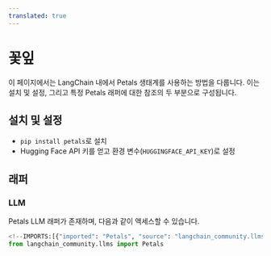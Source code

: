 ```yaml
---
translated: true
---
```


# 꽃잎

이 페이지에서는 LangChain 내에서 Petals 생태계를 사용하는 방법을 다룹니다.
이는 설치 및 설정, 그리고 특정 Petals 래퍼에 대한 참조의 두 부분으로 구성됩니다.

## 설치 및 설정

- `pip install petals`로 설치
- Hugging Face API 키를 얻고 환경 변수(`HUGGINGFACE_API_KEY`)로 설정

## 래퍼

### LLM

Petals LLM 래퍼가 존재하며, 다음과 같이 액세스할 수 있습니다.

```python
<!--IMPORTS:[{"imported": "Petals", "source": "langchain_community.llms", "docs": "https://api.python.langchain.com/en/latest/llms/langchain_community.llms.petals.Petals.html", "title": "Petals"}]-->
from langchain_community.llms import Petals
```

